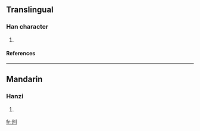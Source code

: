==Translingual==
===Han character===
{{Han char|rn=86|rad=火|as=02|sn=6|four=|canj=火中弓 (FLN)}}
# {{defn|Han|sort=火02}}
====References====
{{Han ref|kx=0666.020|dkj=18862|dj=1075.090|hdz=32188.060|uh=7072|ud=28786}}

----
==Mandarin==
===Hanzi===
{{cmn-hanzi|pin=[[xiāo]] (xiao1)|wg=hsiao<sup>1</sup>}}
# {{defn|Mandarin}}

[[fr:灲]]